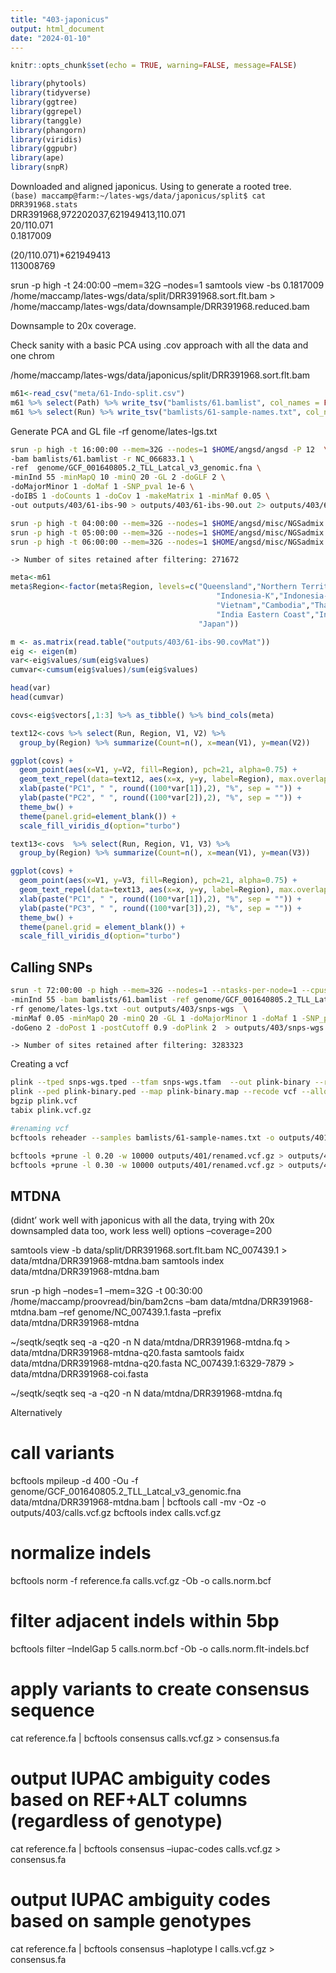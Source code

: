 ```yaml
---
title: "403-japonicus"
output: html_document
date: "2024-01-10"
---
```


```r
knitr::opts_chunk$set(echo = TRUE, warning=FALSE, message=FALSE)
```

```r
library(phytools)
library(tidyverse)
library(ggtree)
library(ggrepel)
library(tanggle)
library(phangorn)
library(viridis)
library(ggpubr)
library(ape)
library(snpR)
```


Downloaded and aligned japonicus. Using to generate a rooted tree.     
`(base) maccamp@farm:~/lates-wgs/data/japonicus/split$ cat DRR391968.stats`     
DRR391968,972202037,621949413,110.071     
20/110.071     
0.1817009     

(20/110.071)*621949413      
113008769     

srun -p high -t 24:00:00 --mem=32G --nodes=1 samtools view -bs 0.1817009 /home/maccamp/lates-wgs/data/split/DRR391968.sort.flt.bam > /home/maccamp/lates-wgs/data/downsample/DRR391968.reduced.bam


Downsample to 20x coverage.

Check sanity with a basic PCA using .cov approach with all the data and one chrom

/home/maccamp/lates-wgs/data/japonicus/split/DRR391968.sort.flt.bam

```r
m61<-read_csv("meta/61-Indo-split.csv")
m61 %>% select(Path) %>% write_tsv("bamlists/61.bamlist", col_names = FALSE)
m61 %>% select(Run) %>% write_tsv("bamlists/61-sample-names.txt", col_names = FALSE)
```


Generate PCA and GL file
-rf genome/lates-lgs.txt 


```sh
srun -p high -t 16:00:00 --mem=32G --nodes=1 $HOME/angsd/angsd -P 12  \
-bam bamlists/61.bamlist -r NC_066833.1 \
-ref  genome/GCF_001640805.2_TLL_Latcal_v3_genomic.fna \
-minInd 55 -minMapQ 10 -minQ 20 -GL 2 -doGLF 2 \
-doMajorMinor 1 -doMaf 1 -SNP_pval 1e-6 \
-doIBS 1 -doCounts 1 -doCov 1 -makeMatrix 1 -minMaf 0.05 \
-out outputs/403/61-ibs-90 > outputs/403/61-ibs-90.out 2> outputs/403/61-ibs-90.err &

srun -p high -t 04:00:00 --mem=32G --nodes=1 $HOME/angsd/misc/NGSadmix -P 12 -likes outputs/403/61-ibs-90.beagle.gz -K 2 -o outputs/403/61-K2 &
srun -p high -t 05:00:00 --mem=32G --nodes=1 $HOME/angsd/misc/NGSadmix -P 12 -likes outputs/403/61-ibs-90.beagle.gz -K 3 -o outputs/403/61-K3 &
srun -p high -t 06:00:00 --mem=32G --nodes=1 $HOME/angsd/misc/NGSadmix -P 12 -likes outputs/403/61-ibs-90.beagle.gz -K 4 -o outputs/403/61-K4 &

```


	-> Number of sites retained after filtering: 271672 



```r
meta<-m61
meta$Region<-factor(meta$Region, levels=c("Queensland","Northern Territory","Papua New Guinea",
                                              "Indonesia-K","Indonesia-SJ","Indonesia-SU","Philippines",
                                              "Vietnam","Cambodia","Thailand", "Bangladesh",
                                              "India Eastern Coast","India Western Coast",
                                          "Japan"))

m <- as.matrix(read.table("outputs/403/61-ibs-90.covMat"))
eig <- eigen(m)
var<-eig$values/sum(eig$values)
cumvar<-cumsum(eig$values)/sum(eig$values)

head(var)
head(cumvar)
```


```r
covs<-eig$vectors[,1:3] %>% as_tibble() %>% bind_cols(meta)

text12<-covs %>% select(Run, Region, V1, V2) %>%
  group_by(Region) %>% summarize(Count=n(), x=mean(V1), y=mean(V2))

ggplot(covs) +
  geom_point(aes(x=V1, y=V2, fill=Region), pch=21, alpha=0.75) +
  geom_text_repel(data=text12, aes(x=x, y=y, label=Region), max.overlaps = Inf) +
  xlab(paste("PC1", " ", round((100*var[1]),2), "%", sep = "")) +
  ylab(paste("PC2", " ", round((100*var[2]),2), "%", sep = "")) +
  theme_bw() +
  theme(panel.grid=element_blank()) +
  scale_fill_viridis_d(option="turbo")
```

```r
text13<-covs  %>% select(Run, Region, V1, V3) %>%
  group_by(Region) %>% summarize(Count=n(), x=mean(V1), y=mean(V3))

ggplot(covs) +
  geom_point(aes(x=V1, y=V3, fill=Region), pch=21, alpha=0.75) +
  geom_text_repel(data=text13, aes(x=x, y=y, label=Region), max.overlaps = Inf) +
  xlab(paste("PC1", " ", round((100*var[1]),2), "%", sep = "")) +
  ylab(paste("PC3", " ", round((100*var[3]),2), "%", sep = "")) +
  theme_bw() +
  theme(panel.grid = element_blank()) +
  scale_fill_viridis_d(option="turbo")
```


## Calling SNPs

```sh
srun -t 72:00:00 -p high --mem=32G --nodes=1 --ntasks-per-node=1 --cpus-per-task=12 $HOME/angsd/angsd -nthreads 24 \
-minInd 55 -bam bamlists/61.bamlist -ref genome/GCF_001640805.2_TLL_Latcal_v3_genomic.fna \
-rf genome/lates-lgs.txt -out outputs/403/snps-wgs  \
-minMaf 0.05 -minMapQ 20 -minQ 20 -GL 1 -doMajorMinor 1 -doMaf 1 -SNP_pval 1e-6 \
-doGeno 2 -doPost 1 -postCutoff 0.9 -doPlink 2  > outputs/403/snps-wgs.out 2> outputs/403/snps-wgs.err &

```
	-> Number of sites retained after filtering: 3283323 

Creating a vcf

```sh
plink --tped snps-wgs.tped --tfam snps-wgs.tfam  --out plink-binary --recode --allow-extra-chr --noweb
plink --ped plink-binary.ped --map plink-binary.map --recode vcf --allow-extra-chr -out plink
bgzip plink.vcf 
tabix plink.vcf.gz

#renaming vcf
bcftools reheader --samples bamlists/61-sample-names.txt -o outputs/401/renamed.vcf.gz outputs/401/plink.vcf.gz

bcftools +prune -l 0.20 -w 10000 outputs/401/renamed.vcf.gz > outputs/401/pruned.vcf
bcftools +prune -l 0.30 -w 10000 outputs/401/renamed.vcf.gz > outputs/401/pruned-03.vcf
```



## MTDNA

(didnt' work well with japonicus with all the data, trying with 20x downsampled data too, work less well)
options
--coverage=200

samtools view -b data/split/DRR391968.sort.flt.bam NC_007439.1 > data/mtdna/DRR391968-mtdna.bam
samtools index data/mtdna/DRR391968-mtdna.bam

srun -p high --nodes=1 --mem=32G -t 00:30:00 /home/maccamp/proovread/bin/bam2cns --bam data/mtdna/DRR391968-mtdna.bam --ref genome/NC_007439.1.fasta --prefix data/mtdna/DRR391968-mtdna

 ~/seqtk/seqtk seq -a -q20 -n N data/mtdna/DRR391968-mtdna.fq > data/mtdna/DRR391968-mtdna-q20.fasta
samtools faidx data/mtdna/DRR391968-mtdna-q20.fasta NC_007439.1:6329-7879 > data/mtdna/DRR391968-coi.fasta


~/seqtk/seqtk seq -a -q20 -n N data/mtdna/DRR391968-mtdna.fq 


Alternatively

# call variants
bcftools mpileup -d 400 -Ou -f genome/GCF_001640805.2_TLL_Latcal_v3_genomic.fna data/mtdna/DRR391968-mtdna.bam | bcftools call -mv -Oz -o outputs/403/calls.vcf.gz
bcftools index calls.vcf.gz

# normalize indels
bcftools norm -f reference.fa calls.vcf.gz -Ob -o calls.norm.bcf

# filter adjacent indels within 5bp
bcftools filter --IndelGap 5 calls.norm.bcf -Ob -o calls.norm.flt-indels.bcf

# apply variants to create consensus sequence
cat reference.fa | bcftools consensus calls.vcf.gz > consensus.fa

# output IUPAC ambiguity codes based on REF+ALT columns (regardless of genotype)
cat reference.fa | bcftools consensus --iupac-codes calls.vcf.gz > consensus.fa

# output IUPAC ambiguity codes based on sample genotypes
cat reference.fa | bcftools consensus --haplotype I calls.vcf.gz > consensus.fa